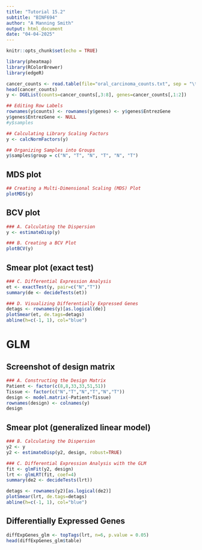 ```yaml
---
title: "Tutorial 15.2"
subtitle: "BINF694"
author: "A Manning Smith"
output: html_document
date: "04-04-2025"
---
```


```r
knitr::opts_chunk$set(echo = TRUE)
```

```r
library(pheatmap)
library(RColorBrewer)
library(edgeR)
```

```r
cancer_counts <- read.table(file="oral_carcinoma_counts.txt", sep = "\t", header = T)
head(cancer_counts)
y <- DGEList(counts=cancer_counts[,3:8], genes=cancer_counts[,1:2])

## Editing Row Labels
rownames(y$counts) <- rownames(y$genes) <- y$genes$EntrezGene
y$genes$EntrezGene <- NULL
#y$samples

## Calculating Library Scaling Factors
y <- calcNormFactors(y)

## Organizing Samples into Groups
y$samples$group = c("N", "T", "N", "T", "N", "T")
```

## MDS plot
```r
## Creating a Multi-Dimensional Scaling (MDS) Plot
plotMDS(y)
```

## BCV plot
```r
### A. Calculating the Dispersion
y <- estimateDisp(y)

### B. Creating a BCV Plot
plotBCV(y)
```

## Smear plot (exact test)
```r
### C. Differential Expression Analysis
et <- exactTest(y, pair=c("N","T"))
summary(de <- decideTests(et))

### D. Visualizing Differentially Expressed Genes
detags <- rownames(y)[as.logical(de)]
plotSmear(et, de.tags=detags)
abline(h=c(-1, 1), col="blue")
```

# GLM
## Screenshot of design matrix
```r
### A. Constructing the Design Matrix
Patient <- factor(c(8,8,33,33,51,51))
Tissue <- factor(c("N","T","N","T","N","T"))
design <- model.matrix(~Patient+Tissue)
rownames(design) <- colnames(y)
design
```

## Smear plot (generalized linear model)
```r
### B. Calculating the Dispersion
y2 <- y
y2 <- estimateDisp(y2, design, robust=TRUE)

### C. Differential Expression Analysis with the GLM
fit <- glmFit(y2, design)
lrt <- glmLRT(fit, coef=4)
summary(de2 <- decideTests(lrt))

detags <- rownames(y2)[as.logical(de2)]
plotSmear(lrt, de.tags=detags)
abline(h=c(-1, 1), col="blue")
```

## Differentially Expressed Genes
```r
diffExpGenes_glm <- topTags(lrt, n=6, p.value = 0.05)
head(diffExpGenes_glm$table)
```
